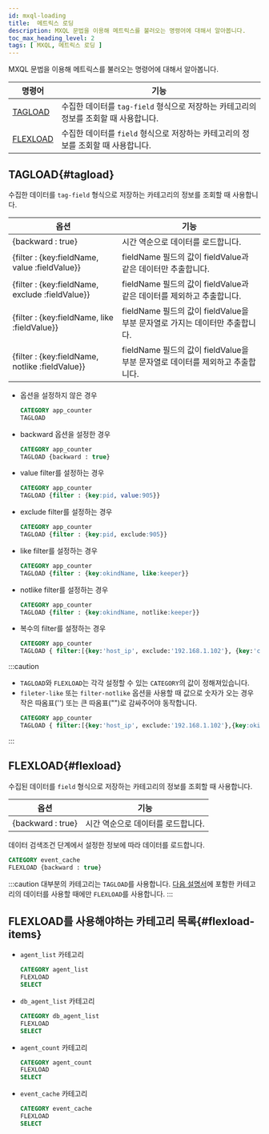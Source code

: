 ```yaml
---
id: mxql-loading
title:  메트릭스 로딩
description: MXQL 문법을 이용해 메트릭스를 불러오는 명령어에 대해서 알아봅니다.
toc_max_heading_level: 2
tags: [ MXQL, 메트릭스 로딩 ]
---
```


MXQL 문법을 이용해 메트릭스를 불러오는 명령어에 대해서 알아봅니다.

| 명령어       | 기능                                                                                |
| ------------ | ----------------------------------------------------------------------------------- |
| [TAGLOAD](#tagload)  | 수집한 데이터를 `tag-field` 형식으로 저장하는 카테고리의 정보를 조회할 때 사용합니다. |
| [FLEXLOAD](#flexload) | 수집한 데이터를 `field` 형식으로 저장하는 카테고리의 정보를 조회할 때 사용합니다.     |


## TAGLOAD{#tagload}

수집한 데이터를 `tag-field` 형식으로 저장하는 카테고리의 정보를 조회할 때 사용합니다.

| 옵션 | 기능 |
|--|--|
| {backward : true} |시간 역순으로 데이터를 로드합니다.|
| {filter : {key:fieldName, value :fieldValue}} | fieldName 필드의 값이 fieldValue과 같은 데이터만 추출합니다. |
| {filter : {key:fieldName, exclude :fieldValue}} | fieldName 필드의 값이 fieldValue과 같은 데이터를 제외하고 추출합니다. |
| {filter : {key:fieldName, like :fieldValue}} | fieldName 필드의 값이 fieldValue을 부분 문자열로 가지는 데이터만 추출합니다. |
| {filter : {key:fieldName, notlike :fieldValue}} | fieldName 필드의 값이 fieldValue을 부분 문자열로 데이터를 제외하고 추출합니다. |

* 옵션을 설정하지 않은 경우

  ```sql
  CATEGORY app_counter
  TAGLOAD
  ```

* backward 옵션을 설정한 경우

  ```sql
  CATEGORY app_counter
  TAGLOAD {backward : true}
  ```

* value filter를 설정하는 경우

  ```sql
  CATEGORY app_counter
  TAGLOAD {filter : {key:pid, value:905}}
  ```

* exclude filter를 설정하는 경우

  ```sql
  CATEGORY app_counter
  TAGLOAD {filter : {key:pid, exclude:905}}
  ```

* like filter를 설정하는 경우

  ```sql
  CATEGORY app_counter
  TAGLOAD {filter : {key:okindName, like:keeper}}
  ```

* notlike filter를 설정하는 경우

  ```sql 
  CATEGORY app_counter
  TAGLOAD {filter : {key:okindName, notlike:keeper}}
  ```

* 복수의 filter를 설정하는 경우

  ```sql 
  CATEGORY app_counter
  TAGLOAD { filter:[{key:'host_ip', exclude:'192.168.1.102'}, {key:'container', like:'gateway'}] }
  ```

:::caution
* `TAGLOAD`와 `FLEXLOAD`는 각각 설정할 수 있는 `CATEGORY`의 값이 정해져있습니다.
* `fileter-like` 또는 `filter-notlike` 옵션을 사용할 때 값으로 숫자가 오는 경우 작은 따옴표('') 또는 큰 따옴표("")로 감싸주어야 동작합니다.
  ```sql
  CATEGORY app_counter
  TAGLOAD { filter:[{key:'host_ip', exclude:'192.168.1.102'},{key:okindName, like:"1"}] }
  ```
:::

## FLEXLOAD{#flexload}

수집된 데이터를 `field` 형식으로 저장하는 카테고리의 정보를 조회할 때 사용합니다.

| 옵션              | 기능                               |
| ----------------- | ---------------------------------- |
| {backward : true} | 시간 역순으로 데이터를 로드합니다. |

데이터 검색조건 단계에서 설정한 정보에 따라 데이터를 로드합니다.

```sql
CATEGORY event_cache
FLEXLOAD {backward : true}
```

:::caution
대부분의 카테고리는 `TAGLOAD`를 사용합니다. [다음 설명서](#flexload-items)에 포함한 카테고리의 데이터를 사용할 때에만 `FLEXLOAD`를 사용합니다.
:::

## FLEXLOAD를 사용해야하는 카테고리 목록{#flexload-items}

* `agent_list` 카테고리

  ```sql
  CATEGORY agent_list
  FLEXLOAD
  SELECT
  ```

* `db_agent_list` 카테고리

  ```sql
  CATEGORY db_agent_list
  FLEXLOAD
  SELECT
  ```

* `agent_count` 카테고리

  ```sql
  CATEGORY agent_count
  FLEXLOAD
  SELECT
  ```

* `event_cache` 카테고리 

  ```sql
  CATEGORY event_cache
  FLEXLOAD
  SELECT
  ```
